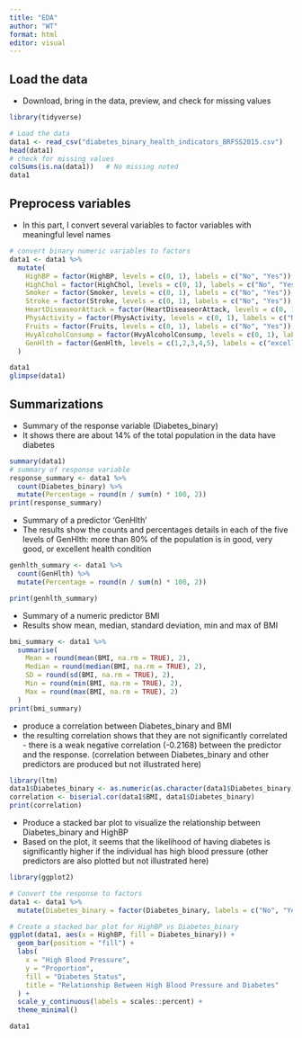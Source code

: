 ```yaml
---
title: "EDA"
author: "WT"
format: html
editor: visual
---
```


## Load the data

-   Download, bring in the data, preview, and check for missing values

```r
library(tidyverse)

# Load the data
data1 <- read_csv("diabetes_binary_health_indicators_BRFSS2015.csv")
head(data1)
# check for missing values
colSums(is.na(data1))   # No missing noted
data1
```

## Preprocess variables

-   In this part, I convert several variables to factor variables with meaningful level names

```r
# convert binary numeric variables to factors
data1 <- data1 %>%
  mutate(
    HighBP = factor(HighBP, levels = c(0, 1), labels = c("No", "Yes")),
    HighChol = factor(HighChol, levels = c(0, 1), labels = c("No", "Yes")),
    Smoker = factor(Smoker, levels = c(0, 1), labels = c("No", "Yes")),
    Stroke = factor(Stroke, levels = c(0, 1), labels = c("No", "Yes")),
    HeartDiseaseorAttack = factor(HeartDiseaseorAttack, levels = c(0, 1), labels = c("No", "Yes")),
    PhysActivity = factor(PhysActivity, levels = c(0, 1), labels = c("No", "Yes")),
    Fruits = factor(Fruits, levels = c(0, 1), labels = c("No", "Yes")),
    HvyAlcoholConsump = factor(HvyAlcoholConsump, levels = c(0, 1), labels = c("No", "Yes")),
    GenHlth = factor(GenHlth, levels = c(1,2,3,4,5), labels = c("excellent", "very_good", "good", "fair", "poor"))
  )

data1
glimpse(data1)
```

## Summarizations

-   Summary of the response variable (Diabetes_binary)
-   It shows there are about 14% of the total population in the data have diabetes

```r
summary(data1)
# summary of response variable
response_summary <- data1 %>%
  count(Diabetes_binary) %>%
  mutate(Percentage = round(n / sum(n) * 100, 2))
print(response_summary)

```

-   Summary of a predictor 'GenHlth'
-   The results show the counts and percentages details in each of the five levels of GenHlth: more than 80% of the population is in good, very good, or excellent health condition

```r

genhlth_summary <- data1 %>%
  count(GenHlth) %>%
  mutate(Percentage = round(n / sum(n) * 100, 2))

print(genhlth_summary)

```

-   Summary of a numeric predictor BMI
-   Results show mean, median, standard deviation, min and max of BMI

```r
bmi_summary <- data1 %>%
  summarise(
    Mean = round(mean(BMI, na.rm = TRUE), 2),
    Median = round(median(BMI, na.rm = TRUE), 2),
    SD = round(sd(BMI, na.rm = TRUE), 2),
    Min = round(min(BMI, na.rm = TRUE), 2),
    Max = round(max(BMI, na.rm = TRUE), 2)
  )
print(bmi_summary)

```

-   produce a correlation between Diabetes_binary and BMI
-   the resulting correlation shows that they are not significantly correlated - there is a weak negative correlation (-0.2168) between the predictor and the response. (correlation between Diabetes_binary and other predictors are produced but not illustrated here)

```r
library(ltm)
data1$Diabetes_binary <- as.numeric(as.character(data1$Diabetes_binary))
correlation <- biserial.cor(data1$BMI, data1$Diabetes_binary)
print(correlation)

```

-   Produce a stacked bar plot to visualize the relationship between Diabetes_binary and HighBP
-   Based on the plot, it seems that the likelihood of having diabetes is significantly higher if the individual has high blood pressure (other predictors are also plotted but not illustrated here)

```r
library(ggplot2)

# Convert the response to factors 
data1 <- data1 %>%
  mutate(Diabetes_binary = factor(Diabetes_binary, labels = c("No", "Yes")))

# Create a stacked bar plot for HighBP vs Diabetes_binary
ggplot(data1, aes(x = HighBP, fill = Diabetes_binary)) +
  geom_bar(position = "fill") +
  labs(
    x = "High Blood Pressure",
    y = "Proportion",
    fill = "Diabetes Status",
    title = "Relationship Between High Blood Pressure and Diabetes"
  ) +
  scale_y_continuous(labels = scales::percent) +
  theme_minimal() 

```

```r
data1
```
